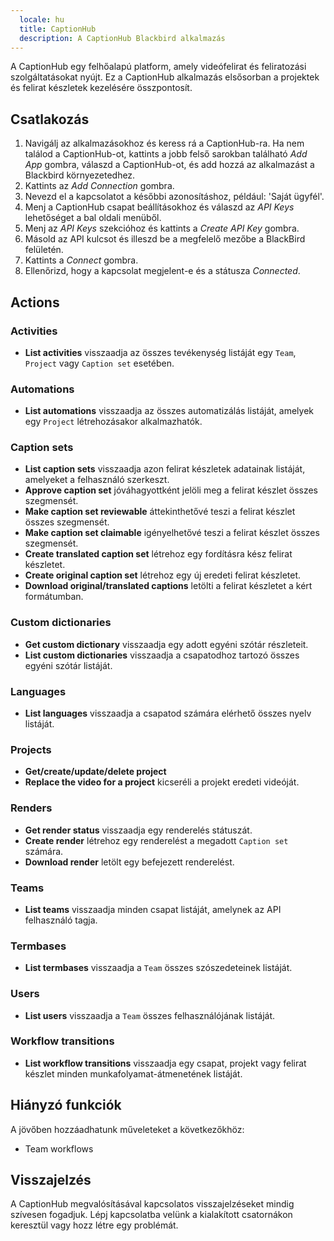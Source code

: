 ```yaml
---
  locale: hu
  title: CaptionHub
  description: A CaptionHub Blackbird alkalmazás
---
```


<LinkCard title="Megtekintés a Githubon" target="_blank" href="https://github.com/bb-io/CaptionHub" icon="github" />

A CaptionHub egy felhőalapú platform, amely videófelirat és feliratozási szolgáltatásokat nyújt. Ez a CaptionHub alkalmazás elsősorban a projektek és felirat készletek kezelésére összpontosít.

## Csatlakozás

1.  Navigálj az alkalmazásokhoz és keress rá a CaptionHub-ra. Ha nem találod a CaptionHub-ot, kattints a jobb felső sarokban található _Add App_ gombra, válaszd a CaptionHub-ot, és add hozzá az alkalmazást a Blackbird környezetedhez.
2.  Kattints az _Add Connection_ gombra.
3.  Nevezd el a kapcsolatot a későbbi azonosításhoz, például: 'Saját ügyfél'.
4.  Menj a CaptionHub csapat beállításokhoz és válaszd az _API Keys_ lehetőséget a bal oldali menüből.
5.  Menj az _API Keys_ szekcióhoz és kattints a _Create API Key_ gombra.
6.  Másold az API kulcsot és illeszd be a megfelelő mezőbe a BlackBird felületén.
7.  Kattints a _Connect_ gombra.
8.  Ellenőrizd, hogy a kapcsolat megjelent-e és a státusza _Connected_.

## Actions

### Activities

- **List activities** visszaadja az összes tevékenység listáját egy `Team`, `Project` vagy `Caption set` esetében.

### Automations

- **List automations** visszaadja az összes automatizálás listáját, amelyek egy `Project` létrehozásakor alkalmazhatók.

### Caption sets

- **List caption sets** visszaadja azon felirat készletek adatainak listáját, amelyeket a felhasználó szerkeszt.
- **Approve caption set** jóváhagyottként jelöli meg a felirat készlet összes szegmensét.
- **Make caption set reviewable** áttekinthetővé teszi a felirat készlet összes szegmensét.
- **Make caption set claimable** igényelhetővé teszi a felirat készlet összes szegmensét.
- **Create translated caption set** létrehoz egy fordításra kész felirat készletet.
- **Create original caption set** létrehoz egy új eredeti felirat készletet.
- **Download original/translated captions** letölti a felirat készletet a kért formátumban.

### Custom dictionaries

- **Get custom dictionary** visszaadja egy adott egyéni szótár részleteit.
- **List custom dictionaries** visszaadja a csapatodhoz tartozó összes egyéni szótár listáját.

### Languages

- **List languages** visszaadja a csapatod számára elérhető összes nyelv listáját.

### Projects

- **Get/create/update/delete project**
- **Replace the video for a project** kicseréli a projekt eredeti videóját.

### Renders

- **Get render status** visszaadja egy renderelés státuszát.
- **Create render** létrehoz egy renderelést a megadott `Caption set` számára.
- **Download render** letölt egy befejezett renderelést.

### Teams

- **List teams** visszaadja minden csapat listáját, amelynek az API felhasználó tagja.

### Termbases

- **List termbases** visszaadja a `Team` összes szószedeteinek listáját.

### Users

- **List users** visszaadja a `Team` összes felhasználójának listáját.

### Workflow transitions

- **List workflow transitions** visszaadja egy csapat, projekt vagy felirat készlet minden munkafolyamat-átmenetének listáját.

## Hiányzó funkciók

A jövőben hozzáadhatunk műveleteket a következőkhöz:

- Team workflows

## Visszajelzés

A CaptionHub megvalósításával kapcsolatos visszajelzéseket mindig szívesen fogadjuk. Lépj kapcsolatba velünk a kialakított csatornákon keresztül vagy hozz létre egy problémát.